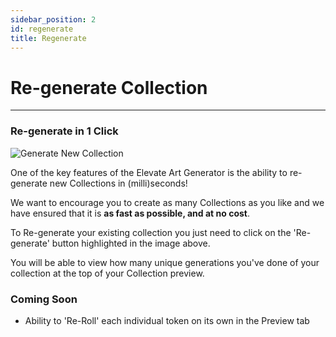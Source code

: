 ```yaml
---
sidebar_position: 2
id: regenerate
title: Regenerate
---
```


# Re-generate Collection

---

### Re-generate in 1 Click

![Generate New Collection](../../static/img/preview-regenerate.png)

One of the key features of the Elevate Art Generator is the ability to re-generate new Collections in (milli)seconds!

We want to encourage you to create as many Collections as you like and we have ensured that it is **as fast as possible, and at no cost**.

To Re-generate your existing collection you just need to click on the 'Re-generate' button highlighted in the image above.

You will be able to view how many unique generations you've done of your collection at the top of your Collection preview.

### Coming Soon

- Ability to 'Re-Roll' each individual token on its own in the Preview tab
